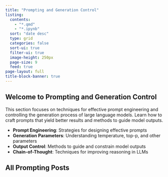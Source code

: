 ```yaml
---
title: "Prompting and Generation Control"
listing:
  contents: 
    - "*.qmd"
    - "*.ipynb"
  sort: "date desc"
  type: grid
  categories: false
  sort-ui: true
  filter-ui: true
  image-height: 250px
  page-size: 9
  feed: true
page-layout: full
title-block-banner: true
---
```


::: {.section-card .prompting-section}
## Welcome to Prompting and Generation Control

This section focuses on techniques for effective prompt engineering and controlling the generation process of large language models. Learn how to craft prompts that yield better results and methods to guide model outputs.

- **Prompt Engineering**: Strategies for designing effective prompts
- **Generation Parameters**: Understanding temperature, top-p, and other parameters
- **Output Control**: Methods to guide and constrain model outputs
- **Chain-of-Thought**: Techniques for improving reasoning in LLMs
:::

## All Prompting Posts 